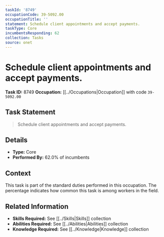```yaml
---
taskId: '8749'
occupationCode: 39-5092.00
occupationTitle: ''
statement: Schedule client appointments and accept payments.
taskType: Core
incumbentsResponding: 62
collection: Tasks
source: onet
---
```

# Schedule client appointments and accept payments.

**Task ID:** 8749
**Occupation:** [[../Occupations|Occupation]] with code `39-5092.00`

## Task Statement

> Schedule client appointments and accept payments.

## Details

- **Type:** Core
- **Performed By:** 62.0% of incumbents

## Context

This task is part of the standard duties performed in this occupation. The percentage indicates how common this task is among workers in the field.

## Related Information

- **Skills Required:** See [[../Skills|Skills]] collection
- **Abilities Required:** See [[../Abilities|Abilities]] collection
- **Knowledge Required:** See [[../Knowledge|Knowledge]] collection
